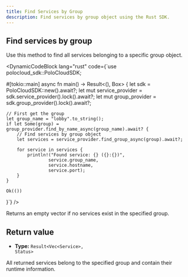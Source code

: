 ```yaml
---
title: Find Services by Group
description: Find services by group object using the Rust SDK.
---
```



## Find services by group

Use this method to find all services belonging to a specific group object.

<DynamicCodeBlock
  lang="rust"
  code={`use polocloud_sdk::PoloCloudSDK;

#[tokio::main]
async fn main() -> Result<(), Box<dyn std::error::Error>> {
    let sdk = PoloCloudSDK::new().await?;
    let mut service_provider = sdk.service_provider().lock().await?;
    let mut group_provider = sdk.group_provider().lock().await?;
    
    // First get the group
    let group_name = "lobby".to_string();
    if let Some(group) = group_provider.find_by_name_async(group_name).await? {
        // Find services by group object
        let services = service_provider.find_group_async(group).await?;
        
        for service in services {
            println!("Found service: {} ({}:{})", 
                    service.group_name, 
                    service.hostname, 
                    service.port);
        }
    }
    
    Ok(())
}`}
/>

<Callout type="info">
  Returns an empty vector if no services exist in the specified group.
</Callout>

## Return value

- **Type:** <code>Result&lt;Vec&lt;Service&gt;, Status&gt;</code>

All returned services belong to the specified group and contain their runtime information.
